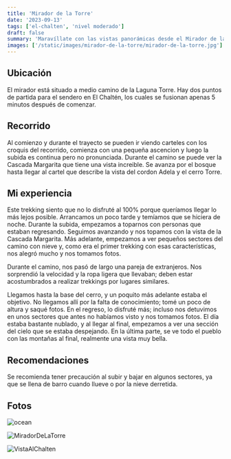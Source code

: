 ```yaml
---
title: 'Mirador de la Torre'
date: '2023-09-13'
tags: ['el-chalten', 'nivel moderado']
draft: false
summary: 'Maravíllate con las vistas panorámicas desde el Mirador de la Torre.'
images: ['/static/images/mirador-de-la-torre/mirador-de-la-torre.jpg']
---
```


## Ubicación

El mirador está situado a medio camino de la Laguna Torre. Hay dos puntos de partida para el sendero en El Chaltén, los cuales se fusionan apenas 5 minutos después de comenzar.

## Recorrido

Al comienzo y durante el trayecto se pueden ir viendo carteles con los croquis del recorrido, comienza con una pequeña ascencion y luego la subida es continua pero no pronunciada. Durante el camino se puede ver la Cascada Margarita que tiene una vista increible. Se avanza por el bosque hasta llegar al cartel que describe la vista del cordon Adela y el cerro Torre.

## Mi experiencia

Este trekking siento que no lo disfruté al 100% porque queríamos llegar lo más lejos posible. Arrancamos un poco tarde y temíamos que se hiciera de noche. Durante la subida, empezamos a toparnos con personas que estaban regresando. Seguimos avanzando y nos topamos con la vista de la Cascada Margarita. Más adelante, empezamos a ver pequeños sectores del camino con nieve y, como era el primer trekking con esas características, nos alegró mucho y nos tomamos fotos.

Durante el camino, nos pasó de largo una pareja de extranjeros. Nos sorprendió la velocidad y la ropa ligera que llevaban; deben estar acostumbrados a realizar trekkings por lugares similares.

Llegamos hasta la base del cerro, y un poquito más adelante estaba el objetivo. No llegamos allí por la falta de conocimiento; tomé un poco de altura y saqué fotos. En el regreso, lo disfruté más; incluso nos detuvimos en unos sectores que antes no habíamos visto y nos tomamos fotos. El día estaba bastante nublado, y al llegar al final, empezamos a ver una sección del cielo que se estaba despejando. En la última parte, se ve todo el pueblo con las montañas al final, realmente una vista muy bella.

## Recomendaciones

Se recomienda tener precaución al subir y bajar en algunos sectores, ya que se llena de barro cuando llueve o por la nieve derretida.

## Fotos

<Image alt="ocean" src="/static/images/mirador-de-la-torre/cascada-margarita.jpg" width={450} height={700} />

![MiradorDeLaTorre](/static/images/mirador-de-la-torre/mirador-de-la-torre.jpg)

![VistaAlChalten](/static/images/mirador-de-la-torre/mirador-vista-chalten.jpg)
